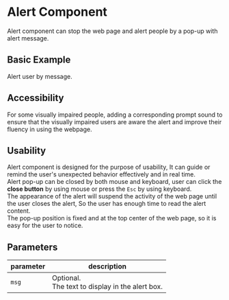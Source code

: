# Alert Component

Alert component can stop the web page and alert people by a pop-up with alert message.

## Basic Example
Alert user by message.


<Alert />

## Accessibility
For some visually impaired people, adding a corresponding prompt sound to ensure that the visually impaired users are aware the alert and improve their fluency in using the webpage.


<SoundAlert />

## Usability
Alert component is designed for the purpose of usability, It can guide or remind the user's unexpected behavior effectively and in real time. <br />
Alert pop-up can be closed by both mouse and keyboard, user can click the **close button** by using mouse or press the `Esc` by using keyboard.<br />
The appearance of the alert will suspend the activity of the web page until the user closes the alert, So the user has enough time to read the alert content.<br />
The pop-up position is fixed and at the top center of the web page, so it is easy for the user to notice.


## Parameters
| parameter | description                                           |
|-----------|-------------------------------------------------------|
| `msg`     | Optional.  <br/>The text to display in the alert box. |




